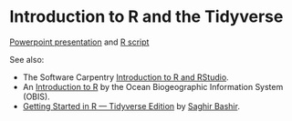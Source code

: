 # Introduction to R and the Tidyverse

[Powerpoint presentation](./course_material/tidyverse/Tidyverse.pptx) and [R script](./course_material/tidyverse/Intro_to_tidyverse.R)


See also:

- The Software Carpentry [Introduction to R and RStudio](https://swcarpentry.github.io/r-novice-gapminder/01-rstudio-intro/).
- An [Introduction to R](https://obis.org/manual/intror/) by the Ocean Biogeographic Information System (OBIS).
- [Getting Started in R &mdash; Tidyverse Edition](./course_material/Getting-Started-in-R.pdf) by [Saghir Bashir](https://github.com/saghirb/Getting-Started-in-R/).

